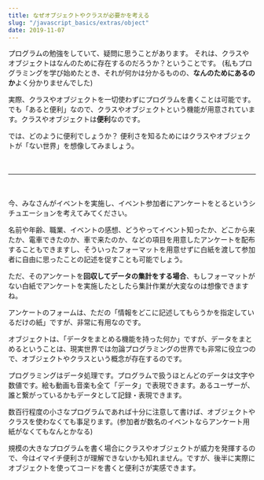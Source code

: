 ```yaml
---
title: なぜオブジェクトやクラスが必要かを考える
slug: "/javascript_basics/extras/object"
date: 2019-11-07
---
```


プログラムの勉強をしていて、疑問に思うことがあります。
それは、クラスやオブジェクトはなんのために存在するのだろうか？ということです。
(私もプログラミングを学び始めたとき、それが何かは分かるものの、**なんのためにあるのか**よく分かりませんでした)

実際、クラスやオブジェクトを一切使わずにプログラムを書くことは可能です。
でも「あると便利」なので、クラスやオブジェクトという機能が用意されています。クラスやオブジェクトは**便利**なのです。

では、どのように便利でしょうか？
便利さを知るためにはクラスやオブジェクトが「ない世界」を想像してみましょう。

　

---

　

今、みなさんがイベントを実施し、イベント参加者にアンケートをとるというシチュエーションを考えてみてください。

名前や年齢、職業、イベントの感想、どうやってイベント知ったか、どこから来たか、電車できたのか、車で来たのか、などの項目を用意したアンケートを配布することもできますし、そういったフォーマットを用意せずに白紙を渡して参加者に自由に思ったことの記述を促すことも可能でしょう。

ただ、そのアンケートを**回収してデータの集計をする場合**、もしフォーマットがない白紙でアンケートを実施したとしたら集計作業が大変なのは想像できますね。

アンケートのフォームは、ただの「情報をどこに記述してもらうかを指定しているだけの紙」ですが、非常に有用なのです。

オブジェクトは、「データをまとめる機能を持った何か」ですが、データをまとめるということは、現実世界では勿論プログラミングの世界でも非常に役立つので、オブジェクトやクラスという概念が存在するのです。

プログラミングはデータ処理です。プログラムで扱うほとんどのデータは文字や数値です。絵も動画も音楽も全て「データ」で表現できます。あるユーザーが、誰と繋がっているかもデータとして記録・表現できます。

数百行程度の小さなプログラムであれば十分に注意して書けば、オブジェクトやクラスを使わなくても事足ります。(参加者が数名のイベントならアンケート用紙がなくてもなんとかなる)

規模の大きなプログラムを書く場合にクラスやオブジェクトが威力を発揮するので、今はイマイチ便利さが理解できないかも知れません。ですが、後半に実際にオブジェクトを使ってコードを書くと便利さが実感できます。
